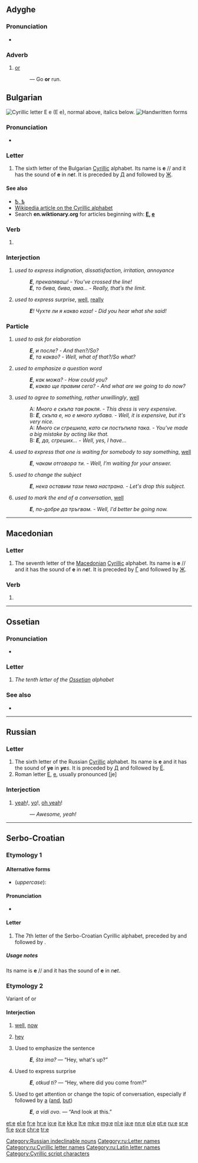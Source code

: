 {{Cyrillic character info|hex=435|name=CYRILLIC SMALL LETTER IE}}
{{also|Ҽ|Ҿ|Appendix:Variations of "e"}}
==Adyghe==

===Pronunciation===
* {{IPA|[ja]|lang=ady}}

===Adverb===
{{ady-adv}}

# [[or]]
#: {{lang|ady|кӏо '''е''' чъэ}} —  Go '''or''' run.

==Bulgarian==
[[File:Cyrillic E.png|thumb|right|Cyrillic letter '''Е е'''<br/>
(''Е е''), normal above, italics below.]]
[[File:06-Russian alphabet-Е е.svg|thumb|Handwritten forms]]

===Pronunciation===
* {{IPA|/ɛ/|lang=bg}}

===Letter===
{{head|bg|letter|lower case||upper case|Е}}

# The sixth letter of the Bulgarian [[Cyrillic]] alphabet. Its name is '''е''' /{{IPAchar|ɛ}}/ and it has the sound of '''e''' in ''n'''e'''t''. It is preceded by [[д|Д]] and followed by [[ж|Ж]].

====See also====
* [[ѣ|Ѣ, ѣ]]
* [[w:Cyrillic alphabet|Wikipedia article on the Cyrillic alphabet]]
* Search '''en.wiktionary.org''' for articles beginning with: '''[http://en.wiktionary.org/w/index.php?title=Special%3AAllpages&from=%D0%95&namespace=0 Е], [http://en.wiktionary.org/w/index.php?title=Special%3AAllpages&from=%D0%B5&namespace=0 е]'''

===Verb===
{{bg-verb-form|съм|e}}

# {{bg-verb form of|person=third|number=singular|tense=present|mood=indicative|verb=съм}}

===Interjection===
{{head|bg|interjection|tr=e|sc=Cyrl}}

# ''used to express indignation, dissatisfaction, irritation, annoyance''
#: '''''Е''', прекаляваш! - You've crossed the line!''
#: '''''Е''', то бива, бива, ама... - Really, that’s the limit.''
# ''used to express surprise'', [[well#Interjection|well]], [[really#Interjection|really]]
#: '''''Е'''! Чухте ли я какво каза! - Did you hear what she said!''

===Particle===
{{head|bg|particle|tr=e|sc=Cyrl}}

# ''used to ask for elaboration''
#: '''''Е''', и после? - And then?/So?''
#: '''''Е''', та какво? - Well, what of that?/So what?''
# ''used to emphasize a question word''
#: '''''Е''', как можа? - How could you?''
#: '''''Е''', какво ще правим сега? - And what are we going to do now?''
# ''used to agree to something, rather unwillingly'', [[well#Interjection|well]]
#: A: ''Много е скъпа тая рокля. - This dress is very expensive.''
#: B: '''''Е''', скъпа е, но е много хубава. - Well, it is expensive, but it's very nice.''
#: A: ''Много си сгрешила, като си постъпила така. - You've made a big mistake by acting like that.''
#: B: '''''Е''', да, сгреших... - Well, yes, I have...''
# ''used to express that one is waiting for somebody to say something'', [[well#Interjection|well]]
#: '''''Е''', чакам отговора ти. - Well, I'm waiting for your answer.''
# ''used to change the subject''
#: '''''Е''', нека оставим тази тема настрана. - Let's drop this subject.''
# ''used to mark the end of a conversation'', [[well#Interjection|well]]
#: '''''Е''', по-добре да тръгвам. - Well, I'd better be going now.''

----

==Macedonian==

===Letter===
{{head|mk|letter|lower case||upper case|Е}}

# The seventh letter of the [[Macedonian]] [[Cyrillic]] alphabet. Its name is '''е''' /{{IPAchar|ɛ}}/ and it has the sound of '''e''' in ''n'''e'''t''. It is preceded by [[ѓ|Ѓ]] and followed by [[ж|Ж]].

===Verb===
{{head|mk|verb form}}

# {{conjugation of|сум||3|s|pres|lang=mk}}

----

==Ossetian==

===Pronunciation===
* {{qualifier|phoneme}} {{IPA|/e/|lang=os}}

===Letter===
{{head|os|letter|sc=Cyrl|upper case|Е}}

# ''The tenth letter of the [[Ossetian]] alphabet''

===See also===
* {{list:Cyrillic script letters/os}}

----

==Russian==

===Letter===
{{head|ru|letter|lower case||upper case|Е}}

# The sixth letter of the Russian [[Cyrillic]] alphabet. Its name is '''е''' {{IPAchar|(jɛ)}} and it has the sound of '''ye''' in '''''ye'''s''. It is preceded by [[д|Д]] and followed by [[ё|Ё]].
# Roman letter [[E]], [[e]], usually pronounced [je]

===Interjection===
{{head|ru|interjection|tr=jé!}}

# {{context|colloquial|lang=ru}} [[yeah]]!, [[yo]]!, [[oh yeah]]!
#: {{lang|ru|[[всё|Всё]] [[круто|кру́то]] е!}} — ''Awesome, yeah!''

[[Category:Russian indeclinable nouns]]
[[Category:ru:Letter names]]
[[Category:ru:Cyrillic letter names]]
[[Category:ru:Latin letter names]]

----

==Serbo-Croatian==

===Etymology 1===

====Alternative forms====
* (''uppercase''): {{l|sh|Е|sc=Cyrl}}

====Pronunciation====
* {{qualifier|phoneme}} {{IPA|/e/|lang=sh}}

====Letter====
{{sh-letter|c|e}}

# The 7th letter of the Serbo-Croatian Cyrillic alphabet, preceded by {{l|sh|ђ|sc=Cyrl}} and followed by {{l|sh|ж|sc=Cyrl}}.

=====Usage notes=====
Its name is '''е''' /{{IPAchar|ɛ}}/ and it has the sound of '''e''' in ''n'''e'''t''.

===Etymology 2===
Variant of {{term|еј|lang=sh}} or {{term|хеј|lang=sh}}

====Interjection====
{{sh-interjection|c|e}}

# {{context|rare|lang=sh}} [[well]], [[now]]
# {{context|informal|at the beginning of the sentence|lang=sh}} [[hey]]
# {{context|informal|at the beginning of the sentence|lang=sh}} Used to emphasize the sentence
#: '''''E''', šta ima?'' — “Hey, what's up?”
# {{context|informal|at the beginning of the sentence|lang=sh}} Used to express surprise
#: '''''E''', otkud ti?'' — “Hey, where did you come from?”
# {{context|informal|at the beginning of the sentence|lang=sh}} Used to get attention or change the topic of conversation, especially if followed by [[a]] ([[and]], [[but]])
#: '''''E''', a vidi ovo.'' — “And look at this.”

[[Category:Cyrillic script characters]]

[[et:е]]
[[el:е]]
[[fr:е]]
[[hr:е]]
[[io:е]]
[[it:е]]
[[kk:е]]
[[lt:е]]
[[mk:е]]
[[mg:е]]
[[nl:е]]
[[ja:е]]
[[nn:е]]
[[pl:е]]
[[pt:е]]
[[ru:е]]
[[sr:е]]
[[fi:е]]
[[sv:е]]
[[chr:е]]
[[tr:е]]